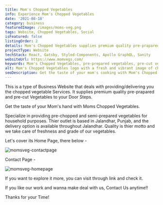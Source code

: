 ```yaml
---
title: Mom's Chopped Vegetables
info: Experience Mom's Chopped Vegetables
date: '2021-08-18'
category: business
featuredImage: /images/moms-veg.png
tags: Website, Chopped Vegetables, Social
isFeatured: false
listingOrder: 2
details: Mom's Chopped Vegetables supplies premium quality pre-prapared and pre-cut Vegetables to your Door Steps. Get the taste of your Mom's hand with Moms Chopped Vegetables.
projectType: Website
techStack: React, Gatsby, Styled-Components, Apollo GraphQL, Sanity
websiteUrl: https://www.momvegs.com/
keywords: Mom's Chopped Vegetables, pre-prepared vegetables, pre-cut vegetables, Jalandhar, Punjab, doorstep delivery, fresh vegetables, high-quality vegetables.
alt: Mom's Chopped Vegetables logo with a fresh and vibrant image of chopped vegetables in the background.
seoDescription: Get the taste of your mom's cooking with Mom's Chopped Vegetables. We supply premium quality pre-prepared and pre-cut vegetables right to your doorstep. Based in Jalandhar, Punjab, our delivery options are available throughout the city. Quality is our top priority, ensuring that our vegetables are always fresh and of the best grade.
---
```


This is a type of Business Website that deals with providing/delivering you the chopped vegetable Services.
It supplies premium quality pre-prapared and pre-cut Vegetables to your Door Steps.

Get the taste of your Mom's hand with Moms Chopped Vegetables.

Specialize in providing pre-chopped and semi-prepared vegetables for household purposes. Thier outlet is based in Jalandhar, Punjab, and the delivery option is available throughout Jalandhar. Quality is thier motto and we take care of freshness and grade of our vegetables.

Let's cover its Home Page, there below -

![momsveg-contactpage](../images/momvegs-contact.jpeg)

Contact Page -

![momsveg-homepage](../images/momvegs-homepage.jpeg)

If you want to explore it more, you can visit through link and check it.

If you like our work and wanna make deal with us, Contact Us anytime!!

Thanks for your Time!
